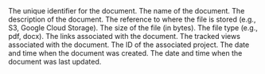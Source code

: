 <ResponseField name="id" type="string" required>
  The unique identifier for the document.
</ResponseField>

<ResponseField name="name" type="string" required>
  The name of the document.
</ResponseField>

<ResponseField name="description" type="string">
  The description of the document.
</ResponseField>

<ResponseField name="file" type="string" required>
  The reference to where the file is stored (e.g., S3, Google Cloud Storage).
</ResponseField>

<ResponseField name="size" type="number" requried>
  The size of the file (in bytes).
</ResponseField>

<ResponseField name="type" type="string" requried>
  The file type (e.g., pdf, docx).
</ResponseField>

<ResponseField name="links" type="object[]">
  The links associated with the document.
</ResponseField>

<ResponseField name="views" type="object[]">
  The tracked views associated with the document.
</ResponseField>

<ResponseField name="projectId" type="string">
  The ID of the associated project.
</ResponseField>

<ResponseField name="createdAt" type="string">
  The date and time when the document was created.
</ResponseField>

<ResponseField name="updatedAt" type="string">
  The date and time when the document was last updated.
</ResponseField>
